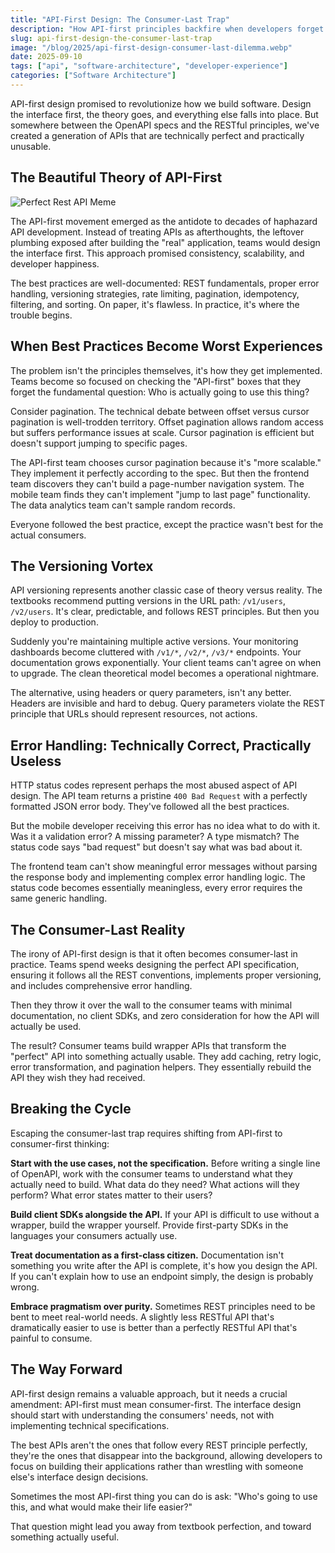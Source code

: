 ```yaml
---
title: "API-First Design: The Consumer-Last Trap"
description: "How API-first principles backfire when developers forget who actually uses their interfaces"
slug: api-first-design-the-consumer-last-trap
image: "/blog/2025/api-first-design-consumer-last-dilemma.webp"
date: 2025-09-10
tags: ["api", "software-architecture", "developer-experience"]
categories: ["Software Architecture"]
---
```


API-first design promised to revolutionize how we build software. Design the interface first, the theory goes, and everything else falls into place. But somewhere between the OpenAPI specs and the RESTful principles, we've created a generation of APIs that are technically perfect and practically unusable.

## The Beautiful Theory of API-First

![Perfect Rest API Meme](/blog/2025/perfect-rest-api-meme.webp)

The API-first movement emerged as the antidote to decades of haphazard API development. Instead of treating APIs as afterthoughts, the leftover plumbing exposed after building the "real" application, teams would design the interface first. This approach promised consistency, scalability, and developer happiness.

The best practices are well-documented: REST fundamentals, proper error handling, versioning strategies, rate limiting, pagination, idempotency, filtering, and sorting. On paper, it's flawless. In practice, it's where the trouble begins.

## When Best Practices Become Worst Experiences

The problem isn't the principles themselves, it's how they get implemented. Teams become so focused on checking the "API-first" boxes that they forget the fundamental question: Who is actually going to use this thing?

Consider pagination. The technical debate between offset versus cursor pagination is well-trodden territory. Offset pagination allows random access but suffers performance issues at scale. Cursor pagination is efficient but doesn't support jumping to specific pages. 

The API-first team chooses cursor pagination because it's "more scalable." They implement it perfectly according to the spec. But then the frontend team discovers they can't build a page-number navigation system. The mobile team finds they can't implement "jump to last page" functionality. The data analytics team can't sample random records.

Everyone followed the best practice, except the practice wasn't best for the actual consumers.

## The Versioning Vortex

API versioning represents another classic case of theory versus reality. The textbooks recommend putting versions in the URL path: `/v1/users`, `/v2/users`. It's clear, predictable, and follows REST principles. But then you deploy to production.

Suddenly you're maintaining multiple active versions. Your monitoring dashboards become cluttered with `/v1/*`, `/v2/*`, `/v3/*` endpoints. Your documentation grows exponentially. Your client teams can't agree on when to upgrade. The clean theoretical model becomes a operational nightmare.

The alternative, using headers or query parameters, isn't any better. Headers are invisible and hard to debug. Query parameters violate the REST principle that URLs should represent resources, not actions.

## Error Handling: Technically Correct, Practically Useless

HTTP status codes represent perhaps the most abused aspect of API design. The API team returns a pristine `400 Bad Request` with a perfectly formatted JSON error body. They've followed all the best practices.

But the mobile developer receiving this error has no idea what to do with it. Was it a validation error? A missing parameter? A type mismatch? The status code says "bad request" but doesn't say what was bad about it.

The frontend team can't show meaningful error messages without parsing the response body and implementing complex error handling logic. The status code becomes essentially meaningless, every error requires the same generic handling.

## The Consumer-Last Reality

The irony of API-first design is that it often becomes consumer-last in practice. Teams spend weeks designing the perfect API specification, ensuring it follows all the REST conventions, implements proper versioning, and includes comprehensive error handling.

Then they throw it over the wall to the consumer teams with minimal documentation, no client SDKs, and zero consideration for how the API will actually be used.

The result? Consumer teams build wrapper APIs that transform the "perfect" API into something actually usable. They add caching, retry logic, error transformation, and pagination helpers. They essentially rebuild the API they wish they had received.

## Breaking the Cycle

Escaping the consumer-last trap requires shifting from API-first to consumer-first thinking:

**Start with the use cases, not the specification.** Before writing a single line of OpenAPI, work with the consumer teams to understand what they actually need to build. What data do they need? What actions will they perform? What error states matter to their users?

**Build client SDKs alongside the API.** If your API is difficult to use without a wrapper, build the wrapper yourself. Provide first-party SDKs in the languages your consumers actually use.

**Treat documentation as a first-class citizen.** Documentation isn't something you write after the API is complete, it's how you design the API. If you can't explain how to use an endpoint simply, the design is probably wrong.

**Embrace pragmatism over purity.** Sometimes REST principles need to be bent to meet real-world needs. A slightly less RESTful API that's dramatically easier to use is better than a perfectly RESTful API that's painful to consume.

## The Way Forward

API-first design remains a valuable approach, but it needs a crucial amendment: API-first must mean consumer-first. The interface design should start with understanding the consumers' needs, not with implementing technical specifications.

The best APIs aren't the ones that follow every REST principle perfectly, they're the ones that disappear into the background, allowing developers to focus on building their applications rather than wrestling with someone else's interface design decisions.

Sometimes the most API-first thing you can do is ask: "Who's going to use this, and what would make their life easier?"

That question might lead you away from textbook perfection, and toward something actually useful.